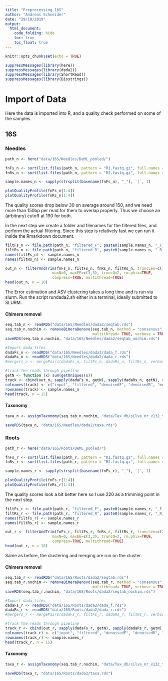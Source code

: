 ```yaml
---
title: "Preprocessing 16S"
author: "Andreas Schneider"
date: "29/10/2019"
output: 
  html_document:
    code_folding: hide
    toc: true
    toc_float: true
---
```


```r
knitr::opts_chunk$set(echo = TRUE)
```

```r
suppressMessages(library(here)) 
suppressMessages(library(dada2))
suppressMessages(library(ShortRead))
suppressMessages(library(Biostrings))
```

# Import of Data

Here the data is imported into R, and a quality check performed on some of the samples.

## 16S

### Needles
```r
path_n <- here("data/16S/Needles/DeML_pooled/")

fnFs_n <- sort(list.files(path_n, pattern = "R1.fastq.gz", full.names = TRUE))
fnRs_n <- sort(list.files(path_n, pattern = "R2.fastq.gz", full.names = TRUE))

sample.names_n <- sapply(strsplit(basename(fnFs_n), "_"), `[`, 1)

plotQualityProfile(fnFs_n[1:4])
plotQualityProfile(fnRs_n[1:4])
```

The quality scores drop below 30 on average around 150, and we need more than 150bp per read for them to overlap properly. Thus we choose an (arbitrary) cutoff at 190 for both.

In the next step we create a folder and filenames for the filtered files, and perform the actual filtering. Since this step is relatively fast we can run it inside the Rmarkdown document.

```r
filtFs_n <- file.path(path_n, "filtered_F", paste0(sample.names_n, "_F_filt.fastq.gz"))
filtRs_n <- file.path(path_n, "filtered_R", paste0(sample.names_n, "_R_filt.fastq.gz"))
names(filtFs_n) <- sample.names_n
names(filtRs_n) <- sample.names_n

out_n <- filterAndTrim(fnFs_n, filtFs_n, fnRs_n, filtRs_n, truncLen=c(190,190),
                     maxN=0, maxEE=c(3,3), truncQ=2, rm.phix=TRUE,
                     compress=TRUE, multithread=TRUE)
head(out_n, n = 10)

```

The Error estimation and ASV clustering takes a long time and is run via slurm. Run the script rundada2.sh either in a terminal, ideally submitted to SLURM.

#### Chimera removal

```r
seq.tab_n <- readRDS("data/16S/Needles/dada2/seqtab.rds")
seq.tab_n.nochim <- removeBimeraDenovo(seq.tab_n, method = "consensus",
                                       multithread= TRUE, verbose = TRUE)
saveRDS(seq.tab_n.nochim, "data/16S/Needles/dada2/seqtab_nochim.rds")

#Import dada_files
dadaFs_n <- readRDS("data/16S/Needles/dada2/dada_f.rds")
dadaRs_n <- readRDS("data/16S/Needles/dada2/dada_r.rds")
#mergers_n <- mergePairs(dadaFs_n, filtFs_n, dadaRs_n, filtRs_n, verbose = TRUE, maxMismatch = 1)

#track the reads through pipeline
getN <- function (x) sum(getUniques(x))
track <- cbind(out_n, sapply(dadaFs_n, getN), sapply(dadaRs_n, getN), rowSums(seq.tab_n), rowSums(seq.tab_n.nochim))
colnames(track) <- c("input", "filtered", "denoisedF", "denoisedR", "merged", "nonchim")
rownames(track) <- sample.names_n
head(track, n = 15)
```

#### Taxonomy

```r
taxa_n <- assignTaxonomy(seq.tab_n.nochim, "data/Tax_db/silva_nr_v132_train_set.fa.gz", multithread = TRUE, tryRC = TRUE)

saveRDS(taxa_n, "data/16S/Needles/dada2/taxa.rds")
```


### Roots

```r
path_r <- here("data/16S/Roots/DeML_pooled/")

fnFs_r <- sort(list.files(path_r, pattern = "R1.fastq.gz", full.names = TRUE))
fnRs_r <- sort(list.files(path_r, pattern = "R2.fastq.gz", full.names = TRUE))

sample.names_r <- sapply(strsplit(basename(fnFs_r), "_"), `[`, 1)

plotQualityProfile(fnFs_r[1:4])
plotQualityProfile(fnRs_r[1:4])
```

The quality scores look a bit better here so I use 220 as a trimming point in the next step.


```r
filtFs_r <- file.path(path_r, "filtered_F", paste0(sample.names_r, "_F_filt.fastq.gz"))
filtRs_r <- file.path(path_r, "filtered_R", paste0(sample.names_r, "_R_filt.fastq.gz"))
names(filtFs_r) <- sample.names_r
names(filtRs_r) <- sample.names_r

out_r <- filterAndTrim(fnFs_r, filtFs_r, fnRs_r, filtRs_r, truncLen=c(220,220),
                     maxN=0, maxEE=c(3,3), truncQ=2, rm.phix=TRUE,
                     compress=TRUE, multithread=TRUE)
head(out_r, n = 10)

```
Same as before, the clustering and merging are run on the cluster.

#### Chimera removal

```r
seq.tab_r <- readRDS("data/16S/Roots/dada2/seqtab.rds")
seq.tab_r.nochim <- removeBimeraDenovo(seq.tab_r, method = "consensus",
                                       multithread= TRUE, verbose = TRUE)
saveRDS(seq.tab_r.nochim, "data/16S/Roots/dada2/seqtab_nochim.rds")

#Import dada_files
dadaFs_r <- readRDS("data/16S/Roots/dada2/dada_f.rds")
dadaRs_r <- readRDS("data/16S/Roots/dada2/dada_r.rds")
#mergers_r <- mergePairs(dadaFs_r, filtFs_r, dadaRs_r, filtRs_r, verbose = TRUE, maxMismatch = 1)

#track the reads through pipeline
track_r <- cbind(out_r, sapply(dadaFs_r, getN), sapply(dadaRs_r, getN), rowSums(seq.tab_r), rowSums(seq.tab_r.nochim))
colnames(track_r) <- c("input", "filtered", "denoisedF", "denoisedR", "merged", "nonchim")
rownames(track_r) <- sample.names_r
head(track_r, n = 15)
```

#### Taxonomy

```r
taxa_r <- assignTaxonomy(seq.tab_r.nochim, "data/Tax_db/silva_nr_v132_train_set.fa.gz", multithread = TRUE, tryRC = TRUE)

saveRDS(taxa_r, "data/16S/Roots/dada2/taxa.rds")
```